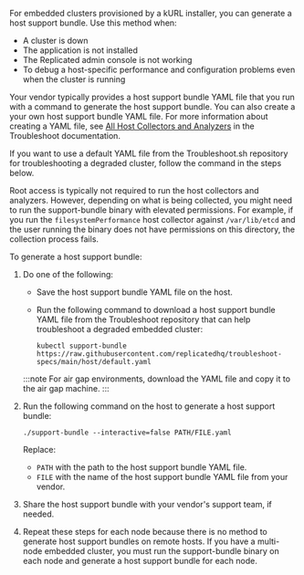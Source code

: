 For embedded clusters provisioned by a kURL installer, you can generate a host support bundle. Use this method when:

- A cluster is down
- The application is not installed
- The Replicated admin console is not working
- To debug a host-specific performance and configuration problems even when the cluster is running

Your vendor typically provides a host support bundle YAML file that you run with a command to generate the host support bundle. You can also create a your own host support bundle YAML file. For more information about creating a YAML file, see [All Host Collectors and Analyzers](https://troubleshoot.sh/docs/host-collect-analyze/all/) in the Troubleshoot documentation.

If you want to use a default YAML file from the Troubleshoot.sh repository for troubleshooting a degraded cluster, follow the command in the steps below.

Root access is typically not required to run the host collectors and analyzers. However, depending on what is being collected, you might need to run the support-bundle binary with elevated permissions. For example, if you run the `filesystemPerformance` host collector against `/var/lib/etcd` and the user running the binary does not have permissions on this directory, the collection process fails.

To generate a host support bundle:

1. Do one of the following:

    - Save the host support bundle YAML file on the host.

    - Run the following command to download a host support bundle YAML file from the Troubleshoot repository that can help troubleshoot a degraded embedded cluster:

      ```
      kubectl support-bundle https://raw.githubusercontent.com/replicatedhq/troubleshoot-specs/main/host/default.yaml
      ```

   :::note
   For air gap environments, download the YAML file and copy it to the air gap machine.
   :::

1. Run the following command on the host to generate a host support bundle:

   ```
   ./support-bundle --interactive=false PATH/FILE.yaml
   ```

   Replace:
     - `PATH` with the path to the host support bundle YAML file.
     - `FILE` with the name of the host support bundle YAML file from your vendor.

1. Share the host support bundle with your vendor's support team, if needed.

1. Repeat these steps for each node because there is no method to generate host support bundles on remote hosts. If you have a multi-node embedded cluster, you must run the support-bundle binary on each node and generate a host support bundle for each node.